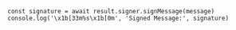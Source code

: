 ```tsx
const signature = await result.signer.signMessage(message)
console.log('\x1b[33m%s\x1b[0m', 'Signed Message:', signature)
```
